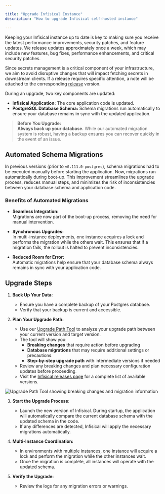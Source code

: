 ```yaml
---

title: "Upgrade Infisical Instance"
description: "How to upgrade Infisical self-hosted instance"

---
```


Keeping your Infisical instance up to date is key to making sure you receive the latest performance improvements, security patches, and feature updates. 
We release updates approximately once a week, which may include new features, bug fixes, performance enhancements, and critical security patches.

Since secrets management is a critical component of your infrastructure, we aim to avoid disruptive changes that will impact fetching secrets in downstream clients.
If a release requires specific attention, a note will be attached to the corresponding [release](https://github.com/Infisical/infisical/releases) version.

During an upgrade, two key components are updated:

- **Infisical Application:** The core application code is updated.
- **PostgreSQL Database Schema:** Schema migrations run automatically to ensure your database remains in sync with the updated application.

> **Before You Upgrade:**  
> **Always back up your database.** While our automated migration system is robust, having a backup ensures you can recover quickly in the event of an issue.

## Automated Schema Migrations

In previous versions (prior to `v0.111.0-postgres`), schema migrations had to be executed manually before starting the application. 
Now, migrations run automatically during boot-up. This improvement streamlines the upgrade process, reduces manual steps, and minimizes the risk of inconsistencies between your database schema and application code.

### Benefits of Automated Migrations

- **Seamless Integration:**  
  Migrations are now part of the boot-up process, removing the need for manual intervention.

- **Synchronous Upgrades:**  
  In multi-instance deployments, one instance acquires a lock and performs the migration while the others wait. This ensures that if a migration fails, the rollout is halted to prevent inconsistencies.

- **Reduced Room for Error:**  
  Automatic migrations help ensure that your database schema always remains in sync with your application code.

## Upgrade Steps

1. **Back Up Your Data:**  
   - Ensure you have a complete backup of your Postgres database.
   - Verify that your backup is current and accessible.

2. **Plan Your Upgrade Path:**
   - Use our [Upgrade Path Tool](https://app.infisical.com/upgrade-path) to analyze your upgrade path between your current version and target version.
   - The tool will show you:
     - **Breaking changes** that require action before upgrading
     - **Database migrations** that may require additional settings or precautions
     - **Step-by-step upgrade path** with intermediate versions if needed
   - Review any breaking changes and plan necessary configuration updates before proceeding.
   - Visit the [Infisical releases page](https://github.com/Infisical/infisical/releases) for a complete list of available versions.

![Upgrade Path Tool showing breaking changes and migration information](/images/self-hosting/helper/upgrade-path-tool.png)

3. **Start the Upgrade Process:**  
   - Launch the new version of Infisical. During startup, the application will automatically compare the current database schema with the updated schema in the code.
   - If any differences are detected, Infisical will apply the necessary migrations automatically.

4. **Multi-Instance Coordination:**  
   - In environments with multiple instances, one instance will acquire a lock and perform the migration while the other instances wait.
   - Once the migration is complete, all instances will operate with the updated schema.

5. **Verify the Upgrade:**  
   - Review the logs for any migration errors or warnings. 

